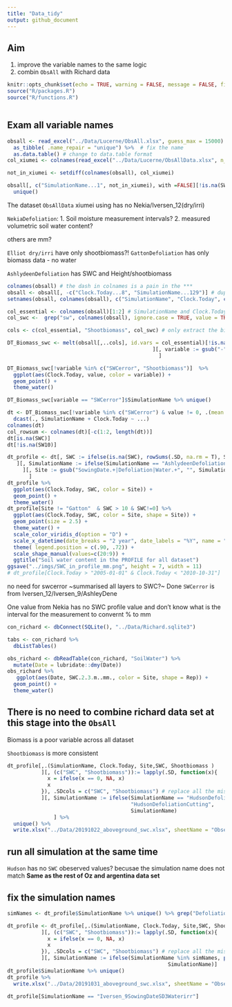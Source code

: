 ```yaml
---
title: "Data_tidy"
output: github_document
---
```


## Aim 

1. improve the variable names to the same logic
2. combin `ObsAll` with Richard data

```r
knitr::opts_chunk$set(echo = TRUE, warning = FALSE, message = FALSE, fig.width = 11, fig.height = 7, dpi = 300)
source("R/packages.R")
source("R/functions.R")
```



```r

```


## Exam all variable names

```r
obsall <- read_excel("../Data/Lucerne/ObsAll.xlsx", guess_max = 15000)  %>% # enlarge number of guess format of the variable type 
  as_tibble( .name_repair = "unique") %>%  # fix the name 
  as.data.table() # change to data.table format 
col_xiumei <- colnames(read_excel("../Data/Lucerne/ObsAllData.xlsx", n_max = 1)) # similar names?

not_in_xiumei <- setdiff(colnames(obsall), col_xiumei)

obsall[, c("SimulationName...1", not_in_xiumei), with =FALSE][!is.na(SW11)]$SimulationName...1 %>% 
  unique()
```

The dataset `ObsAllData` xiumei using has no 
Nekia/Iversen_12(dry/irri)

`NekiaDefoliation`:
1. Soil moisture measurement intervals?
2. measured volumetric soil water content? 

others are mm? 


`Elliot dry/irri` have only shootbiomass?! 
`GattonDefoliation` has only biomass data - no water

`AshlydeenDefoliation`  has SWC and Height/shootbiomass 

```r

colnames(obsall) # the dash in colnames is a pain in the ***
obsall <- obsall[, -c("Clock.Today...8", "SimulationName...129")] # duplicated cols
setnames(obsall, colnames(obsall), c("SimulationName", "Clock.Today", colnames(obsall)[-(1:2)]))

col_essential <- colnames(obsall)[1:2] # SimulationName and Clock.Today are consistent across all 
col_swc <-  grep("sw", colnames(obsall), ignore.case = TRUE, value = TRUE)

cols <- c(col_essential, "Shootbiomass", col_swc) # only extract the biomass and swc relevant

DT_Biomass_swc <- melt(obsall[,..cols], id.vars = col_essential)[!is.na(value) & value != 0 # get rid of NAs
                                               ][, variable := gsub("-","to", variable) # get rid of dashes
                                                 ]

```

```r
DT_Biomass_swc[!variable %in% c("SWCerror", "Shootbiomass")]  %>% 
  ggplot(aes(Clock.Today, value, color = variable)) +
  geom_point() + 
  theme_water()

DT_Biomass_swc[variable == "SWCerror"]$SimulationName %>% unique()

dt <- DT_Biomass_swc[!variable %in% c("SWCerror") & value != 0, .(mean = mean(value, na.rm = T)), by = .(SimulationName, Clock.Today, variable)]%>% 
  dcast(., SimulationName + Clock.Today ~ ...)
colnames(dt)
col_rowsum <- colnames(dt)[-c(1:2, length(dt))]
dt[is.na(SWC)]
dt[!is.na(SW10)]

dt_profile <- dt[, SWC := ifelse(is.na(SWC), rowSums(.SD, na.rm = T), SWC), .SDcols = col_rowsum # calculate the profile water
   ][, SimulationName := ifelse(SimulationName == "AshlydeenDefoliation", "AshleyDeneDefoliation", SimulationName) # fix typo
     ][, Site := gsub("SowingDate.+|Defoliation|Water.+", "", SimulationName) # add a new variable Site
       ]
dt_profile %>% 
  ggplot(aes(Clock.Today, SWC, color = Site)) +
  geom_point() + 
  theme_water()
dt_profile[Site != "Gatton"  & SWC > 10 & SWC!=0] %>% 
  ggplot(aes(Clock.Today, SWC, color = Site, shape = Site)) +
  geom_point(size = 2.5) + 
  theme_water() + 
  scale_color_viridis_d(option = "D") +
  scale_x_datetime(date_breaks = "2 year", date_labels = "%Y", name = "") +
  theme( legend.position = c(.90, .72)) +
  scale_shape_manual(values=c(20:9)) +
  ggtitle("Soil water content in the PROFILE for all dataset")
ggsave("../imgs/SWC_in_profile_mm.png", height = 7, width = 11)
# dt_profile[Clock.Today > "2005-01-01" & Clock.Today < "2010-10-31"]

```

no need for swcerror
~summarised all layers to SWC?~ Done
`SWCerror` is from Iversen_12/Iversen_9/AshleyDene

One value from Nekia has no SWC profile value
and don't know what is the interval for the measurement to convernt % to mm


```r
con_richard <- dbConnect(SQLite(), "../Data/Richard.sqlite3")

tabs <- con_richard %>% 
  dbListTables()

obs_richard <- dbReadTable(con_richard, "SoilWater") %>% 
  mutate(Date = lubridate::dmy(Date))
obs_richard %>% 
   ggplot(aes(Date, SWC.2.3.m..mm., color = Site, shape = Rep)) +
  geom_point() + 
  theme_water()
```


## There is no need to combine richard data set at this stage into the `ObsAll`

Biomass is a poor variable across all dataset

`Shootbiomass` is more consistent 

```r

dt_profile[,.(SimulationName, Clock.Today, Site,SWC, Shootbiomass )
           ][, (c("SWC", "Shootbiomass")):= lapply(.SD, function(x){
             x = ifelse(x == 0, NA, x)
             x
           }), .SDcols = c("SWC", "Shootbiomass") # replace all the misterous 0s with NAs
           ][, SimulationName := ifelse(SimulationName == "HudsonDefoliation", 
                                        "HudsonDefoliationCutting", 
                                        SimulationName)
               ] %>% 
  unique() %>% 
  write.xlsx("../Data/20191022_aboveground_swc.xlsx", sheetName = "Observed")

```

## run all simulation at the same time 

`Hudson` has no `SWC` obeserved values? 
becusae the simulation name does not match 
**Same as the rest of Oz and argentina data set**

## fix the simulation names 

```r
simNames <- dt_profile$SimulationName %>% unique() %>% grep("Defoliation$", x = . , value = TRUE)

dt_profile <- dt_profile[,.(SimulationName, Clock.Today, Site,SWC, Shootbiomass)
           ][, (c("SWC", "Shootbiomass")):= lapply(.SD, function(x){
             x = ifelse(x == 0, NA, x)
             x
           }), .SDcols = c("SWC", "Shootbiomass") # replace all the misterous 0s with NAs
           ][, SimulationName := ifelse(SimulationName %in% simNames, paste0(SimulationName, "Cutting"),
                                                    SimulationName)]
dt_profile$SimulationName %>% unique()
dt_profile %>% 
  write.xlsx("../Data/20191031_aboveground_swc.xlsx", sheetName = "Observed")
```


```r
dt_profile[SimulationName == "Iversen_9SowingDateSD3Waterirr"]
```

